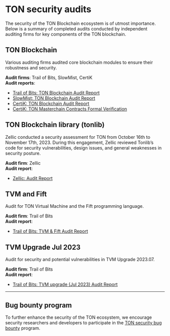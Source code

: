 
# TON security audits

The security of the TON Blockchain ecosystem is of utmost importance. Below is a summary of completed audits conducted by independent auditing firms for key components of the TON blockchain.

## TON Blockchain

Various auditing firms audited core blockchain modules to ensure their robustness and security.

**Audit firms**: Trail of Bits, SlowMist, CertiK  
**Audit reports**:
- [Trail of Bits: TON Blockchain Audit Report](https://docs.ton.org/audits/TON_Blockchain_ToB.pdf)
- [SlowMist: TON Blockchain Audit Report](https://docs.ton.org/audits/TON_Blockchain_SlowMist.pdf)
- [CertiK: TON Blockchain Audit Report](https://docs.ton.org/audits/TON_Blockchain_CertiK.pdf)
- [CertiK: TON Masterchain Contracts Formal Verification](https://docs.ton.org/audits/TON_Blockchain_Formal_Verification_CertiK.pdf)

## TON Blockchain library (tonlib)

Zellic conducted a security assessment for TON from October 16th to November 17th, 2023. During this engagement, Zellic reviewed Tonlib’s code for security vulnerabilities, design issues, and general weaknesses in security posture.

**Audit firm**: Zellic  
**Audit report**:
- [Zellic: Audit Report](https://docs.ton.org/audits/TON_Blockchain_tonlib_Zellic.pdf)

## TVM and Fift

Audit for TON Virtual Machine and the Fift programming language.

**Audit firm**: Trail of Bits  
**Audit report**:
- [Trail of Bits: TVM & Fift Audit Report](https://docs.ton.org/audits/TVM_and_Fift_ToB.pdf)

## TVM Upgrade Jul 2023

Audit for security and potential vulnerabilities in TVM Upgrade 2023.07.

**Audit firm**: Trail of Bits  
**Audit report**:
- [Trail of Bits: TVM upgrade (Jul 2023) Audit Report](https://docs.ton.org/audits/TVM_Upgrade_ToB_2023.pdf)

---

## Bug bounty program
To further enhance the security of the TON ecosystem, we encourage security researchers and developers to participate in the [TON security bug bounty](https://github.com/ton-blockchain/bug-bounty) program.

<Feedback />
